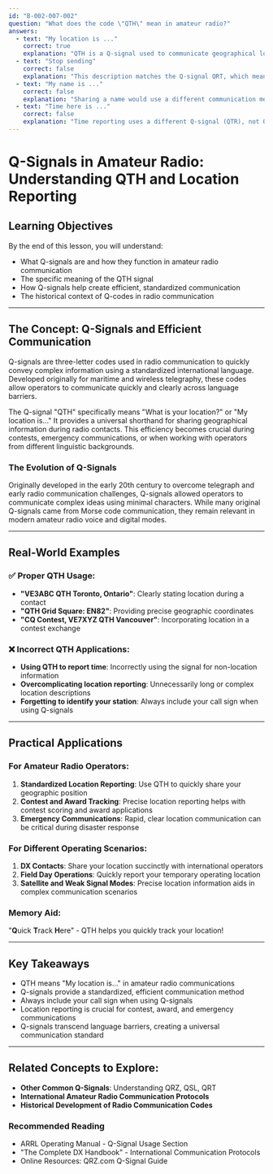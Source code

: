 ```yaml
---
id: "B-002-007-002"
question: "What does the code \"QTH\" mean in amateur radio?"
answers:
  - text: "My location is ..."
    correct: true
    explanation: "QTH is a Q-signal used to communicate geographical location in amateur radio communications. It allows operators to quickly and efficiently share their current position, whether that's a city, grid square, geographic coordinates, or specific location. This compact code originated from international maritime and radio communication practices and has been adopted universally by amateur radio operators worldwide."
  - text: "Stop sending"
    correct: false
    explanation: "This description matches the Q-signal QRT, which means 'I am closing my station' or 'Stop sending'. QTH specifically relates to location, not cessation of transmission. Confusing different Q-signals can lead to miscommunication in amateur radio operations."
  - text: "My name is ..."
    correct: false
    explanation: "Sharing a name would use a different communication method in amateur radio. Q-signals are specifically used for technical and operational communications, not personal introductions. The appropriate way to share a name would be to simply state it during a contact, not use a Q-signal."
  - text: "Time here is ..."
    correct: false
    explanation: "Time reporting uses a different Q-signal (QTR), not QTH. While Q-signals can convey various types of information, each has a specific meaning, and QTH is exclusively used for location information."
---
```


# Q-Signals in Amateur Radio: Understanding QTH and Location Reporting

## Learning Objectives
By the end of this lesson, you will understand:
- What Q-signals are and how they function in amateur radio communication
- The specific meaning of the QTH signal
- How Q-signals help create efficient, standardized communication
- The historical context of Q-codes in radio communication

---

## The Concept: Q-Signals and Efficient Communication

Q-signals are three-letter codes used in radio communication to quickly convey complex information using a standardized international language. Developed originally for maritime and wireless telegraphy, these codes allow operators to communicate quickly and clearly across language barriers.

The Q-signal "QTH" specifically means "What is your location?" or "My location is..." It provides a universal shorthand for sharing geographical information during radio contacts. This efficiency becomes crucial during contests, emergency communications, or when working with operators from different linguistic backgrounds.

### The Evolution of Q-Signals

Originally developed in the early 20th century to overcome telegraph and early radio communication challenges, Q-signals allowed operators to communicate complex ideas using minimal characters. While many original Q-signals came from Morse code communication, they remain relevant in modern amateur radio voice and digital modes.

---

## Real-World Examples

### ✅ Proper QTH Usage:
- **"VE3ABC QTH Toronto, Ontario"**: Clearly stating location during a contact
- **"QTH Grid Square: EN82"**: Providing precise geographic coordinates
- **"CQ Contest, VE7XYZ QTH Vancouver"**: Incorporating location in a contest exchange

### ❌ Incorrect QTH Applications:
- **Using QTH to report time**: Incorrectly using the signal for non-location information
- **Overcomplicating location reporting**: Unnecessarily long or complex location descriptions
- **Forgetting to identify your station**: Always include your call sign when using Q-signals

---

## Practical Applications

### For Amateur Radio Operators:
1. **Standardized Location Reporting**: Use QTH to quickly share your geographic position
2. **Contest and Award Tracking**: Precise location reporting helps with contest scoring and award applications
3. **Emergency Communications**: Rapid, clear location communication can be critical during disaster response

### For Different Operating Scenarios:
1. **DX Contacts**: Share your location succinctly with international operators
2. **Field Day Operations**: Quickly report your temporary operating location
3. **Satellite and Weak Signal Modes**: Precise location information aids in complex communication scenarios

### Memory Aid:
"**Q**uick **T**rack **H**ere" - QTH helps you quickly track your location!

---

## Key Takeaways

- QTH means "My location is..." in amateur radio communications
- Q-signals provide a standardized, efficient communication method
- Always include your call sign when using Q-signals
- Location reporting is crucial for contest, award, and emergency communications
- Q-signals transcend language barriers, creating a universal communication standard

---

## Related Concepts to Explore:
- **Other Common Q-Signals**: Understanding QRZ, QSL, QRT
- **International Amateur Radio Communication Protocols**
- **Historical Development of Radio Communication Codes**

### Recommended Reading

- ARRL Operating Manual - Q-Signal Usage Section
- "The Complete DX Handbook" - International Communication Protocols
- Online Resources: QRZ.com Q-Signal Guide